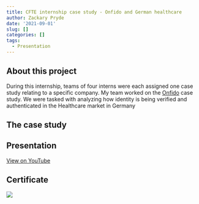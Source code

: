 ```yaml
---
title: CFTE internship case study - Onfido and German healthcare
author: Zackary Pryde
date: '2021-09-01'
slug: []
categories: []
tags:
  - Presentation
---
```


## About this project

During this internship, teams of four interns were each assigned one case study relating to a specific company. My team worked on the [Onfido](https://onfido.com/) case study. We were tasked with analyzing how identity is being verified and authenticated in the Healthcare market in Germany

## The case study

## Presentation

[View on YouTube](https://www.youtube.com/watch?v=LQEw9dZELrc)

## Certificate

![](Portfolio3/themes/hugo-theme-m10c/static/certificate.jpeg)